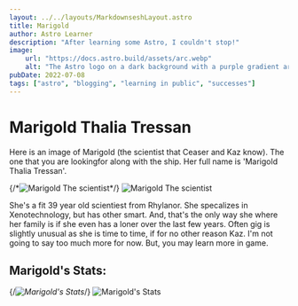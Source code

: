 ```yaml
---
layout: ../../layouts/MarkdownseshLayout.astro
title: Marigold
author: Astro Learner
description: "After learning some Astro, I couldn't stop!"
image:
    url: "https://docs.astro.build/assets/arc.webp"
    alt: "The Astro logo on a dark background with a purple gradient arc."
pubDate: 2022-07-08
tags: ["astro", "blogging", "learning in public", "successes"]
---
```


# Marigold Thalia Tressan


Here is an image of Marigold (the scientist that Ceaser and Kaz know). The one that you are lookingfor along with the ship. Her full name is 'Marigold Thalia Tressan'.


{/*![Marigold The scientist](Images/_Marigold-Thalia-Tressan.webp)\*/}
<Image src={_MarigoldThaliaTressan} alt="Marigold The scientist" />

She's a fit 39 year old scientiest from Rhylanor. She specalizes in 
Xenotechnology, but has other smart. And, that's the only way she 
where her family is if she even has a loner over the last few years. Often 
gig is slightly unusual as she is time to time, if for no other reason 
Kaz. I'm not going to say too much more for now. But, you may learn more in game.

## Marigold's Stats:

{/*![Marigold's Stats](Images/_Marigold_Stats.png)*/}
<Image src={_MarigoldStats} alt="Marigold's Stats" />